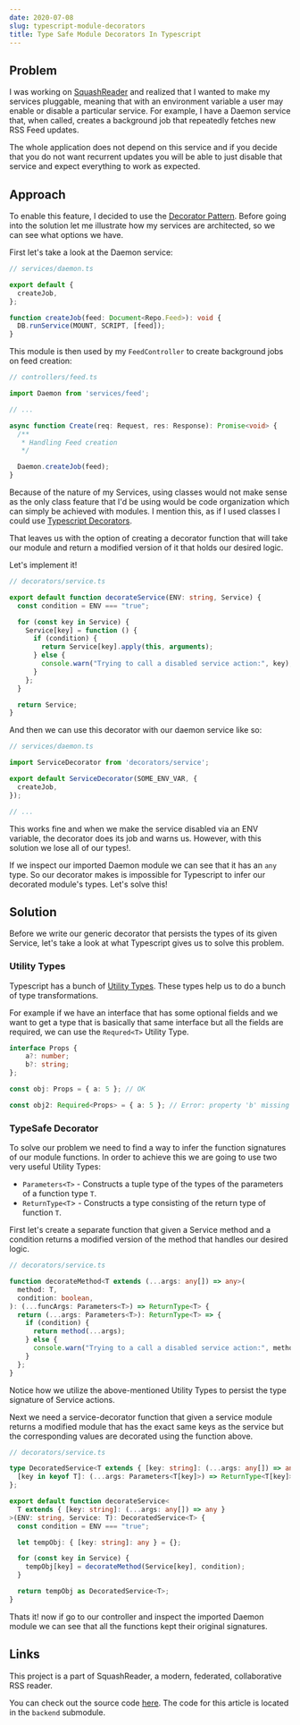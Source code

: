 ```yaml
---
date: 2020-07-08
slug: typescript-module-decorators
title: Type Safe Module Decorators In Typescript
---
```


## Problem

I was working on [SquashReader](https://github.com/SquashConsulting/rss-reader-backend) and realized that I wanted to make my services pluggable, meaning that with an environment variable a user may enable or disable a particular service. For example, I have a Daemon service that, when called, creates a background job that repeatedly fetches new RSS Feed updates.

The whole application does not depend on this service and if you decide that you do not want recurrent updates you will be
able to just disable that service and expect everything to work as expected.

## Approach

To enable this feature, I decided to use the [Decorator Pattern]().
Before going into the solution let me illustrate how my services are architected, so we can see what options we have.

First let's take a look at the Daemon service:

```typescript
// services/daemon.ts

export default {
  createJob,
};

function createJob(feed: Document<Repo.Feed>): void {
  DB.runService(MOUNT, SCRIPT, [feed]);
}
```

This module is then used by my `FeedController` to create background jobs on feed creation:

```typescript
// controllers/feed.ts

import Daemon from 'services/feed';

// ...

async function Create(req: Request, res: Response): Promise<void> {
  /**
   * Handling Feed creation 
   */

  Daemon.createJob(feed);
}

```
Because of the nature of my Services, using classes would not make sense as the only class feature that I'd be using would be code organization which can simply be achieved with modules. I mention this, as if I used classes I could use [Typescript Decorators](https://www.typescriptlang.org/docs/handbook/decorators.html).

That leaves us with the option of creating a decorator function that will take our module and return a modified version of it that holds our desired logic.

Let's implement it!

```typescript
// decorators/service.ts

export default function decorateService(ENV: string, Service) {
  const condition = ENV === "true";

  for (const key in Service) {
    Service[key] = function () {
      if (condition) {
        return Service[key].apply(this, arguments);
      } else {
        console.warn("Trying to call a disabled service action:", key);
      }
    };
  }

  return Service;
}
```

And then we can use this decorator with our daemon service like so:

```typescript
// services/daemon.ts

import ServiceDecorator from 'decorators/service';

export default ServiceDecorator(SOME_ENV_VAR, {
  createJob,
});

// ...
```
This works fine and when we make the service disabled via an ENV variable, the decorator does its job and warns us. However, with this solution we lose all of our types!. 

If we inspect our imported Daemon module we can see that it has an ``any`` type. So our decorator makes is impossible for Typescript to infer our decorated module's types. Let's solve this!

## Solution

Before we write our generic decorator that persists the types of its given Service, let's take a look at what Typescript gives us to solve this problem.

### Utility Types

Typescript has a bunch of [Utility Types](). These types help us to do a bunch of type transformations.

For example if we have an interface that has some optional fields and we want to get a type that is basically that same interface but all the fields are required, we can use the `Requred<T>` Utility Type.

```typescript
interface Props {
    a?: number;
    b?: string;
};

const obj: Props = { a: 5 }; // OK

const obj2: Required<Props> = { a: 5 }; // Error: property 'b' missing
```
### TypeSafe Decorator

To solve our problem we need to find a way to infer the function signatures of our module functions.
In order to achieve this we are going to use two very useful Utility Types:
- `Parameters<T>` - Constructs a tuple type of the types of the parameters of a function type `T`.
- `ReturnType<T`> - Constructs a type consisting of the return type of function `T`.


First let's create a separate function that given a Service method and a condition returns a modified version of the method that handles our desired logic.

```typescript
// decorators/service.ts

function decorateMethod<T extends (...args: any[]) => any>(
  method: T,
  condition: boolean,
): (...funcArgs: Parameters<T>) => ReturnType<T> {
  return (...args: Parameters<T>): ReturnType<T> => {
    if (condition) {
      return method(...args);
    } else {
      console.warn("Trying to a call a disabled service action:", method.name);
    }
  };
}
```

Notice how we utilize the above-mentioned Utility Types to persist the type signature of Service actions.

Next we need a service-decorator function that given a service module returns a modified module that has the exact same keys as the service but the corresponding values are decorated using the function above.

```typescript
// decorators/service.ts

type DecoratedService<T extends { [key: string]: (...args: any[]) => any }> = {
  [key in keyof T]: (...args: Parameters<T[key]>) => ReturnType<T[key]>;
};

export default function decorateService<
  T extends { [key: string]: (...args: any[]) => any }
>(ENV: string, Service: T): DecoratedService<T> {
  const condition = ENV === "true";

  let tempObj: { [key: string]: any } = {};

  for (const key in Service) {
    tempObj[key] = decorateMethod(Service[key], condition);
  }

  return tempObj as DecoratedService<T>;
}
```

Thats it! now if go to our controller and inspect the imported Daemon module we can see that all the functions kept their original signatures.

## Links

This project is a part of SquashReader, a modern, federated, collaborative RSS reader.

You can check out the source code [here](https://github.com/SquashConsulting/SquashReader).
The code for this article is located in the `backend` submodule.


